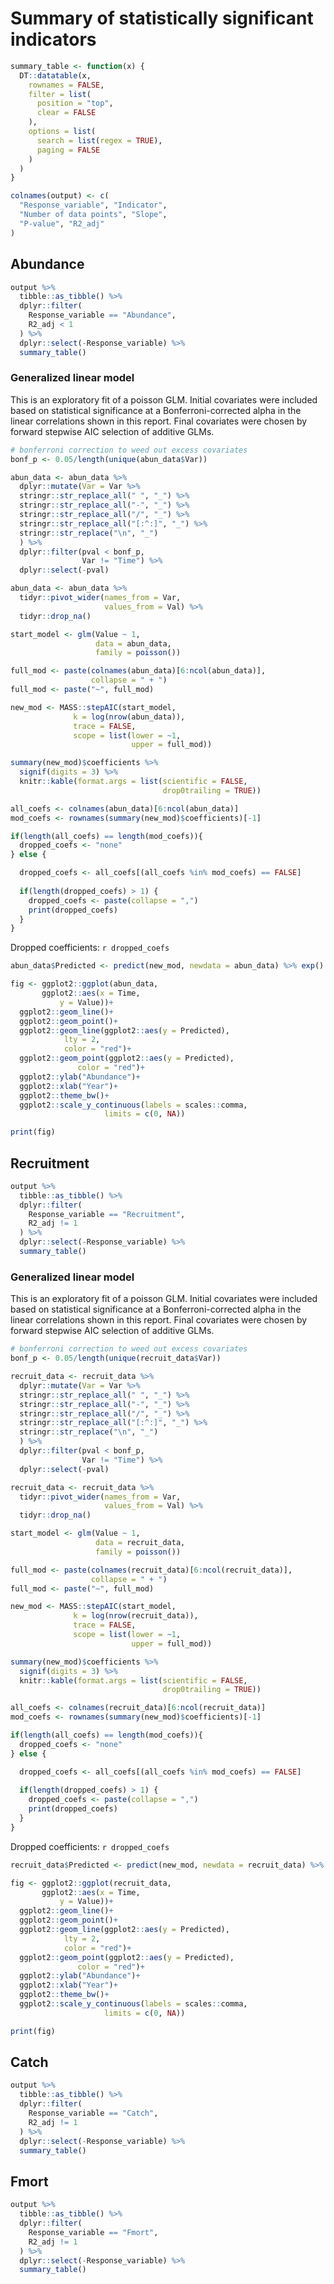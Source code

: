 # Summary of statistically significant indicators

```r
summary_table <- function(x) {
  DT::datatable(x,
    rownames = FALSE,
    filter = list(
      position = "top",
      clear = FALSE
    ),
    options = list(
      search = list(regex = TRUE),
      paging = FALSE
    )
  )
}

colnames(output) <- c(
  "Response_variable", "Indicator",
  "Number of data points", "Slope",
  "P-value", "R2_adj"
)
```

## Abundance
```r
output %>%
  tibble::as_tibble() %>%
  dplyr::filter(
    Response_variable == "Abundance",
    R2_adj < 1
  ) %>%
  dplyr::select(-Response_variable) %>%
  summary_table()
```

### Generalized linear model

This is an exploratory fit of a poisson GLM. Initial covariates were included based on statistical significance at a Bonferroni-corrected alpha in the linear correlations shown in this report. Final covariates were chosen by forward stepwise AIC selection of additive GLMs.

```r
# bonferroni correction to weed out excess covariates
bonf_p <- 0.05/length(unique(abun_data$Var))
```

```r
abun_data <- abun_data %>%
  dplyr::mutate(Var = Var %>%
  stringr::str_replace_all(" ", "_") %>%
  stringr::str_replace_all("-", "_") %>%
  stringr::str_replace_all("/", "_") %>%
  stringr::str_replace_all("[:^:]", "_") %>%
  stringr::str_replace("\n", "_")
  ) %>%
  dplyr::filter(pval < bonf_p,
                Var != "Time") %>%
  dplyr::select(-pval)

abun_data <- abun_data %>%
  tidyr::pivot_wider(names_from = Var,
                     values_from = Val) %>%
  tidyr::drop_na()

start_model <- glm(Value ~ 1,
                   data = abun_data,
                   family = poisson())

full_mod <- paste(colnames(abun_data)[6:ncol(abun_data)],
                  collapse = " + ")
full_mod <- paste("~", full_mod)

```

```r
new_mod <- MASS::stepAIC(start_model,
              k = log(nrow(abun_data)),
              trace = FALSE,
              scope = list(lower = ~1,
                           upper = full_mod))

summary(new_mod)$coefficients %>% 
  signif(digits = 3) %>%
  knitr::kable(format.args = list(scientific = FALSE,
                                  drop0trailing = TRUE))
```

```r
all_coefs <- colnames(abun_data)[6:ncol(abun_data)] 
mod_coefs <- rownames(summary(new_mod)$coefficients)[-1]

if(length(all_coefs) == length(mod_coefs)){
  dropped_coefs <- "none"
} else {

  dropped_coefs <- all_coefs[(all_coefs %in% mod_coefs) == FALSE]
  
  if(length(dropped_coefs) > 1) {
    dropped_coefs <- paste(collapse = ",")
    print(dropped_coefs)
  }
}

```
Dropped coefficients: `r dropped_coefs`


```r
abun_data$Predicted <- predict(new_mod, newdata = abun_data) %>% exp()

fig <- ggplot2::ggplot(abun_data,
       ggplot2::aes(x = Time,
           y = Value))+
  ggplot2::geom_line()+
  ggplot2::geom_point()+
  ggplot2::geom_line(ggplot2::aes(y = Predicted),
            lty = 2,
            color = "red")+
  ggplot2::geom_point(ggplot2::aes(y = Predicted),
               color = "red")+
  ggplot2::ylab("Abundance")+
  ggplot2::xlab("Year")+
  ggplot2::theme_bw()+
  ggplot2::scale_y_continuous(labels = scales::comma,
                     limits = c(0, NA))

print(fig)
```


## Recruitment
```r
output %>%
  tibble::as_tibble() %>%
  dplyr::filter(
    Response_variable == "Recruitment",
    R2_adj != 1
  ) %>%
  dplyr::select(-Response_variable) %>%
  summary_table()
```

### Generalized linear model

This is an exploratory fit of a poisson GLM. Initial covariates were included based on statistical significance at a Bonferroni-corrected alpha in the linear correlations shown in this report. Final covariates were chosen by forward stepwise AIC selection of additive GLMs.

```r
# bonferroni correction to weed out excess covariates
bonf_p <- 0.05/length(unique(recruit_data$Var))
```

```r
recruit_data <- recruit_data %>%
  dplyr::mutate(Var = Var %>%
  stringr::str_replace_all(" ", "_") %>%
  stringr::str_replace_all("-", "_") %>%
  stringr::str_replace_all("/", "_") %>%
  stringr::str_replace_all("[:^:]", "_") %>%
  stringr::str_replace("\n", "_")
  ) %>%
  dplyr::filter(pval < bonf_p,
                Var != "Time") %>%
  dplyr::select(-pval)

recruit_data <- recruit_data %>%
  tidyr::pivot_wider(names_from = Var,
                     values_from = Val) %>%
  tidyr::drop_na() 

start_model <- glm(Value ~ 1,
                   data = recruit_data,
                   family = poisson())

full_mod <- paste(colnames(recruit_data)[6:ncol(recruit_data)],
                  collapse = " + ")
full_mod <- paste("~", full_mod)

```

```r
new_mod <- MASS::stepAIC(start_model,
              k = log(nrow(recruit_data)),
              trace = FALSE,
              scope = list(lower = ~1,
                           upper = full_mod))

summary(new_mod)$coefficients %>% 
  signif(digits = 3) %>%
  knitr::kable(format.args = list(scientific = FALSE,
                                  drop0trailing = TRUE))
```

```r
all_coefs <- colnames(recruit_data)[6:ncol(recruit_data)] 
mod_coefs <- rownames(summary(new_mod)$coefficients)[-1]

if(length(all_coefs) == length(mod_coefs)){
  dropped_coefs <- "none"
} else {

  dropped_coefs <- all_coefs[(all_coefs %in% mod_coefs) == FALSE]
  
  if(length(dropped_coefs) > 1) {
    dropped_coefs <- paste(collapse = ",")
    print(dropped_coefs)
  }
}

```

Dropped coefficients: `r dropped_coefs`


```r
recruit_data$Predicted <- predict(new_mod, newdata = recruit_data) %>% exp()

fig <- ggplot2::ggplot(recruit_data,
       ggplot2::aes(x = Time,
           y = Value))+
  ggplot2::geom_line()+
  ggplot2::geom_point()+
  ggplot2::geom_line(ggplot2::aes(y = Predicted),
            lty = 2,
            color = "red")+
  ggplot2::geom_point(ggplot2::aes(y = Predicted),
               color = "red")+
  ggplot2::ylab("Abundance")+
  ggplot2::xlab("Year")+
  ggplot2::theme_bw()+
  ggplot2::scale_y_continuous(labels = scales::comma,
                     limits = c(0, NA))

print(fig)
```


## Catch
```r
output %>%
  tibble::as_tibble() %>%
  dplyr::filter(
    Response_variable == "Catch",
    R2_adj != 1
  ) %>%
  dplyr::select(-Response_variable) %>%
  summary_table()
```

## Fmort
```r
output %>%
  tibble::as_tibble() %>%
  dplyr::filter(
    Response_variable == "Fmort",
    R2_adj != 1
  ) %>%
  dplyr::select(-Response_variable) %>%
  summary_table()
```


